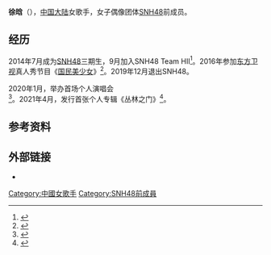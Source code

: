 {{艺人
|姓名 = 徐晗
|类型 = 女歌手
|图片 = 
|图片尺寸 = 
|图片简介 = 
|罗马拼音 = Xú Hán
|昵称 = 小乌龟
|国籍 = {{PRC}}
|民族 = [[汉族|汉族]]
|籍贯 = 
|出生日期 = {{Birth date and age|1993|1|15}}
|出生地点 = {{CHN}}[[四川省|四川省]]
|居住地 = {{CHN}}[[北京市|北京市]]
|职业 = 歌手、（前）舞者
|语言 = [[汉语普通话|汉语普通话]]
|教育程度 = 
|母校 = 
|音乐类型 = 华语流行
|出道地点 = {{CHN}}[[上海市|上海市]][[虹口区|虹口区]]（SNH48成员身份）<br>{{CHN}}[[上海市|上海市]][[徐汇区|徐汇区]]（个人身份）
|出道日期 = {{Start date and age|2014|10|24}}（SNH48成员身份）<br>{{Start date and age|2020|1|4}}（个人身份）<br>{{Start date and age|2021|4|24}}（唱片出道）
|出道作 = 《[[Team_K_2nd_Stage「青春女孩」#SNH48_Team_HII_1st_Stage「青春派對」公演|青春派对]]》（SNH48成员身份）<br>《丛林之门》（个人身份）
|活跃年代 = 2014年至今
|唱片公司 = [[臻万文化|臻万文化]]（2021-）
|经纪公司 = [[丝芭传媒|久尚经纪/上海丝芭传媒]]（2014-2019）
|相关团体 = [[SNH48|SNH48]]
|module = {{Infobox SNH48 member
|嵌套 = yes
|加入时期 = SNH48 3期
|最终在籍日 = 2019年6月2日
|所属团体 = SNH48
|所属队伍 = Team HII
|选拔次数 = 1
|SNH48选拔次数 = 1
|担任中心成员次数 = 0
|第二届总选举排名 = 第31名
|第三届总选举排名 = 未入选
|第四届总选举排名 = 未入选
|第五届总选举排名 = 未入选
|第六届总选举排名 = 未入选
}}
|module2 = {{Infobox bilibili personality
|embed = yes
|pseudonym = 徐晗徐晗徐晗
|channel_url = 1985517
|years_active = 2013年至今
|subscribers = 17495
|subscriber_date = {{Fulldate|2021-07-15}}
|views = 696421
|view_date = {{Fulldate|2021-07-14}}
}}
}}
'''徐晗'''（{{bd|1993年|1月15日}}），[[中国大陆|中国大陆]]女歌手，女子偶像团体[[SNH48|SNH48]]前成员。

== 经历 ==
2014年7月成为[[SNH48|SNH48]]三期生，9月加入SNH48 Team HII<ref>{{cite web |title=徐晗 TEAM HII 成员 |url=http://www.snh48.com/member_detail.php?sid=10068 |website=SNH48官方网站 |accessdate=2021-07-13 |archive-date=2018-01-08 |archive-url=https://web.archive.org/web/20180108120553/http://www.snh48.com/member_detail.php?sid=10068 |dead-url=no }}</ref>。2016年参加[[东方卫视|东方卫视]]真人秀节目《[[国民美少女|国民美少女]]》<ref>{{cite news |editor=程诚 |title=《国民美少女》23岁女孩获费玉清“真传” |url=https://www.163.com/ent/article/BI9B7GS200034VDC.html |accessdate=2021-07-13 |work=网易娱乐 |publisher=网易 |date=2016-03-16 |archive-date=2021-07-13 |archive-url=https://web.archive.org/web/20210713112654/https://www.163.com/ent/article/BI9B7GS200034VDC.html |dead-url=no }}</ref>。2019年12月退出SNH48。

2020年1月，举办首场个人演唱会<ref>{{cite news |editor=任芯仪 |title=破茧成蝶！少女偶像徐晗个人首唱会正式跨入歌手行列 |url=http://ent.ynet.com/2020/01/08/2315203t1254.html |accessdate=2021-07-13 |work=北青网 |date=2020-01-08 |archive-date=2021-07-13 |archive-url=https://web.archive.org/web/20210713112720/http://ent.ynet.com/2020/01/08/2315203t1254.html |dead-url=no }}</ref>。2021年4月，发行首张个人专辑《丛林之门》<ref>{{cite web |title=丛林之门 |url=https://y.qq.com/n/yqq/album/00380iyY0Gipiz.html |website=QQ音乐 |accessdate=2021-07-13 |date=2021-04-25 |archive-date=2021-07-13 |archive-url=https://web.archive.org/web/20210713113214/https://y.qq.com/n/yqq/album/00380iyY0Gipiz.html |dead-url=no }}</ref>。

== 参考资料 ==
{{reflist}}

== 外部链接 ==
*{{Sinaweibo|5230456780}}

{{SNH48}}
[[Category:中國女歌手|Category:中國女歌手]]
[[Category:SNH48前成員|Category:SNH48前成員]]